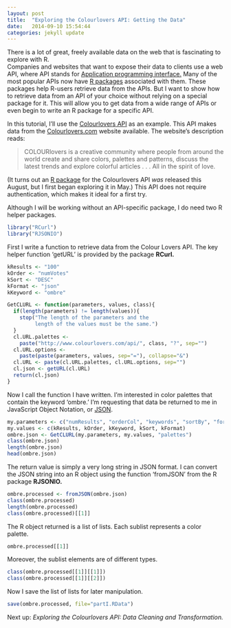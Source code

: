 ```yaml
---
layout: post
title:  "Exploring the Colourlovers API: Getting the Data"
date:   2014-09-10 15:54:44
categories: jekyll update
---
```


There is a lot of great, freely available data on the web that is fascinating to explore with R.  
Companies and websites that want to expose their data to clients use a web API, where API
stands for [Application programming interface.](http://en.wikipedia.org/wiki/Application_programming_interface)  Many of the most popular APIs now have [R packages](http://cran.r-project.org/web/packages/twitteR/index.html) associated with them. These
packages help R-users retrieve data from the APIs.  But I want to show how to retrieve data from
an API of your choice
without relying on a special package for it. This will allow you to get data from a wide
range of APIs or even begin to write an R package for a specific API.

In this tutorial, I'll use the [Colourlovers API](http://www.colourlovers.com/api/) as 
an example. This API makes data from the [Colourlovers.com](http://www.colourlovers.com) website available. The website's description reads:

> COLOURlovers is a creative community where people from 
> around the world create and share colors, palettes and patterns, 
> discuss the latest trends and explore colorful articles . . . 
> All in the spirit of love.

(It turns out an [R package](http://cran.r-project.org/web/packages/colourlovers/index.html) for the Colourlovers API *was* released this August, but I first began exploring it in May.) This
API does not require authentication, which makes it ideal for a first try. 

Although I will be working without an API-specific package, I do need two R helper packages.

```r
library("RCurl")
library("RJSONIO")
```

First I write a function to retrieve data from the Colour Lovers API.  The key helper
function 'getURL' is provided by the package **RCurl.**

```r
kResults <- "100"
kOrder <- "numVotes"
kSort <- "DESC"
kFormat <- "json"
kKeyword <- "ombre"

GetCLURL <- function(parameters, values, class){
  if(length(parameters) != length(values)){
    stop("The length of the parameters and the 
         length of the values must be the same.")
  }
  cl.URL.palettes <-
    paste("http://www.colourlovers.com/api/", class, "?", sep="")
  cl.URL.options <- 
    paste(paste(parameters, values, sep="="), collapse="&")
  cl.URL <- paste(cl.URL.palettes, cl.URL.options, sep="")
  cl.json <- getURL(cl.URL)
  return(cl.json)
}
```
Now I call the function I have written.  I'm interested in color palettes
that contain the keyword 'ombre.'  I'm requesting that data be returned to me
in JavaScript Object Notation, or [JSON](http://en.wikipedia.org/wiki/JSON).

```r
my.parameters <- c("numResults", "orderCol", "keywords", "sortBy", "format")
my.values <- c(kResults, kOrder, kKeyword, kSort, kFormat)
ombre.json <- GetCLURL(my.parameters, my.values, "palettes")
class(ombre.json)
length(ombre.json)
head(ombre.json)
```
The return value is simply a very long string in JSON format.  I can convert the JSON string into an R object using the function 'fromJSON' from the R package **RJSONIO.**

```r
ombre.processed <- fromJSON(ombre.json)
class(ombre.processed)
length(ombre.processed)
class(ombre.processed)[[1]]
```

The R object returned is a list of lists. Each sublist represents a color palette.

```r
ombre.processed[[1]]
```

Moreover, the sublist elements are of different types.

```r
class(ombre.processed[[1]][[1]])
class(ombre.processed[[1]][[2]])
```
Now I save the list of lists for later manipulation.

```r
save(ombre.processed, file="partI.RData")
```

Next up: *Exploring the Colourlovers API: Data Cleaning and Transformation.*